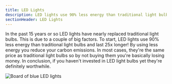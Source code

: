 ```yaml
---
title: LED Lights
description: LED lights use 90% less energy than traditional light bulbs
sectionHeader: LED Lights
---
```


In the past 15 years or so LED lights have nearly replaced traditional light bulbs. 
This is due to a couple of big factors. 
To start, LED lights use 90% less energy than traditional light bulbs and last 25x longer! By using less energy you reduce your carbon emissions. 
In most cases, they're the same price as traditional light bulbs so by not buying them you're basically losing money.
In conclusion, if you haven't invested in LED light bulbs yet they're definitely worthwhile.

<img src="/images/led_lights.avif" alt="Board of blue LED lights"/>
